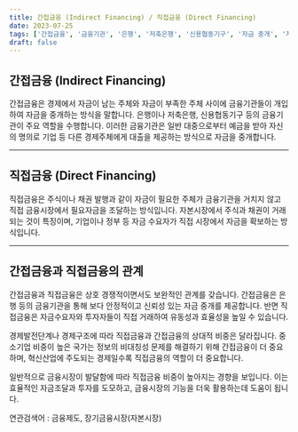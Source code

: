 ```yaml
---
title: 간접금융 (Indirect Financing) / 직접금융 (Direct Financing)
date: 2023-07-25
tags: ['간접금융', '금융기관', '은행', '저축은행', '신용협동기구', '자금 중개', '자금 중개 방식', '예금', '대출']
draft: false
---
```


## 간접금융 (Indirect Financing)

간접금융은 경제에서 자금이 남는 주체와 자금이 부족한 주체 사이에 금융기관들이 개입하여 자금을 중개하는 방식을 말합니다. 은행이나 저축은행, 신용협동기구 등의 금융기관이 주요 역할을 수행합니다. 이러한 금융기관은 일반 대중으로부터 예금을 받아 자신의 명의로 기업 등 다른 경제주체에게 대출을 제공하는 방식으로 자금을 중개합니다.

---

## 직접금융 (Direct Financing)

직접금융은 주식이나 채권 발행과 같이 자금이 필요한 주체가 금융기관을 거치지 않고 직접 금융시장에서 필요자금을 조달하는 방식입니다. 자본시장에서 주식과 채권이 거래되는 것이 특징이며, 기업이나 정부 등 자금 수요자가 직접 시장에서 자금을 확보하는 방식입니다.

---

## 간접금융과 직접금융의 관계

간접금융과 직접금융은 상호 경쟁적이면서도 보완적인 관계를 갖습니다. 간접금융은 은행 등의 금융기관을 통해 보다 안정적이고 신뢰성 있는 자금 중개를 제공합니다. 반면 직접금융은 자금수요자와 투자자들이 직접 거래하여 유동성과 효율성을 높일 수 있습니다.

경제발전단계나 경제구조에 따라 직접금융과 간접금융의 상대적 비중은 달라집니다. 중소기업 비중이 높은 국가는 정보의 비대칭성 문제를 해결하기 위해 간접금융이 더 중요하며, 혁신산업에 주도되는 경제일수록 직접금융의 역할이 더 중요합니다.

일반적으로 금융시장이 발달함에 따라 직접금융 비중이 높아지는 경향을 보입니다. 이는 효율적인 자금조달과 투자를 도모하고, 금융시장의 기능을 더욱 활용하는데 도움이 됩니다.


연관검색어 : 금융제도, 장기금융시장(자본시장)